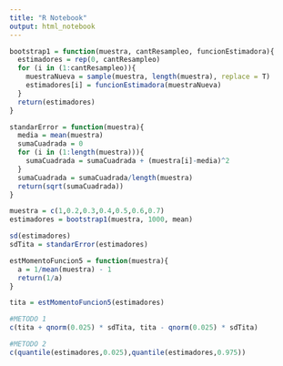 ```yaml
---
title: "R Notebook"
output: html_notebook
---
```


```r
bootstrap1 = function(muestra, cantResampleo, funcionEstimadora){
  estimadores = rep(0, cantResampleo)
  for (i in (1:cantResampleo)){
    muestraNueva = sample(muestra, length(muestra), replace = T)
    estimadores[i] = funcionEstimadora(muestraNueva)
  }
  return(estimadores)
}
```
```r
standarError = function(muestra){
  media = mean(muestra)
  sumaCuadrada = 0
  for (i in (1:length(muestra))){
    sumaCuadrada = sumaCuadrada + (muestra[i]-media)^2
  }
  sumaCuadrada = sumaCuadrada/length(muestra)
  return(sqrt(sumaCuadrada))
}
```

```r
muestra = c(1,0.2,0.3,0.4,0.5,0.6,0.7)
estimadores = bootstrap1(muestra, 1000, mean)
```

```r
sd(estimadores)
sdTita = standarError(estimadores)
```
```r
estMomentoFuncion5 = function(muestra){
  a = 1/mean(muestra) - 1
  return(1/a)
}
```
```r
tita = estMomentoFuncion5(estimadores)
```

```r
#METODO 1
c(tita + qnorm(0.025) * sdTita, tita - qnorm(0.025) * sdTita)
```

```r
#METODO 2
c(quantile(estimadores,0.025),quantile(estimadores,0.975))
```

